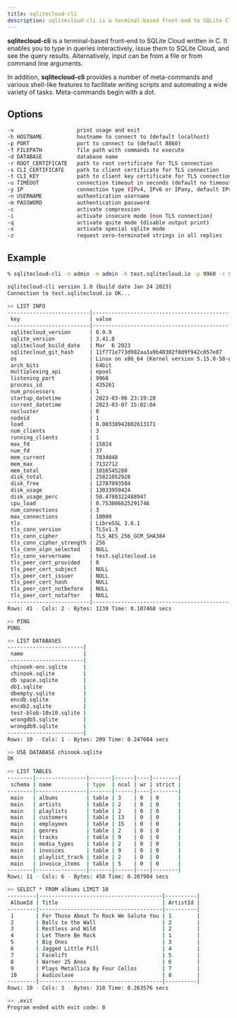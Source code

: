 ```yaml
---
title: sqlitecloud-cli
description: sqlitecloud-cli is a terminal-based front-end to SQLite Cloud written in C.
---
```


**sqlitecloud-cli** is a terminal-based front-end to SQLite Cloud written in C. It enables you to type in queries interactively, issue them to SQLite Cloud, and see the query results. Alternatively, input can be from a file or from command line arguments.

In addition, **sqlitecloud-cli** provides a number of meta-commands and various shell-like features to facilitate writing scripts and automating a wide variety of tasks. Meta-commands begin with a dot.

## Options
```bash
-v                    print usage and exit
-h HOSTNAME           hostname to connect to (default localhost)
-p PORT               port to connect to (default 8860)
-f FILEPATH           file path with commands to execute
-d DATABASE           database name
-r ROOT_CERTIFICATE   path to root certificate for TLS connection
-s CLI_CERTIFICATE    path to client certificate for TLS connection
-t CLI_KEY            path to client key certificate for TLS connection
-u TIMEOUT            connection timeout in seconds (default no timeout)
-y IP                 connection type (IPv4, IPv6 or IPany, default IPv4)
-n USERNAME           authentication username
-m PASSWORD           authentication password
-c                    activate compression
-i                    activate insecure mode (non TLS connection)
-q                    activate quite mode (disable output print)
-x                    activate special sqlite mode
-z                    request zero-terminated strings in all replies
```

## Example
```bash
% sqlitecloud-cli -n admin -m admin -h test.sqlitecloud.io -p 9960 -r $HOME/ca.pem -c
```

```bash
sqlitecloud-cli version 1.0 (build date Jan 24 2023)
Connection to test.sqlitecloud.io OK...

>> LIST INFO
--------------------------|----------------------------------------------------|
 key                      | value                                              |
--------------------------|----------------------------------------------------|
 sqlitecloud_version      | 0.9.9                                              |
 sqlite_version           | 3.41.0                                             |
 sqlitecloud_build_date   | Mar  6 2023                                        |
 sqlitecloud_git_hash     | 11f771e773d982aa3a9b40302f0d9f942c057e87           |
 os                       | Linux on x86_64 (Kernel version 5.15.0-58-generic) |
 arch_bits                | 64bit                                              |
 multiplexing_api         | epool                                              |
 listening_port           | 9960                                               |
 process_id               | 435261                                             |
 num_processors           | 1                                                  |
 startup_datetime         | 2023-03-06 23:19:28                                |
 current_datetime         | 2023-03-07 15:02:04                                |
 nocluster                | 0                                                  |
 nodeid                   | 1                                                  |
 load                     | 0.00338942802613171                                |
 num_clients              | 3                                                  |
 running_clients          | 1                                                  |
 max_fd                   | 15824                                              |
 num_fd                   | 37                                                 |
 mem_current              | 7034048                                            |
 mem_max                  | 7132712                                            |
 mem_total                | 1016545280                                         |
 disk_total               | 25821052928                                        |
 disk_free                | 12787093504                                        |
 disk_usage               | 13033959424                                        |
 disk_usage_perc          | 50.4780322488947                                   |
 cpu_load                 | 0.753006625291746                                  |
 num_connections          | 3                                                  |
 max_connections          | 10000                                              |
 tls                      | LibreSSL 3.6.1                                     |
 tls_conn_version         | TLSv1.3                                            |
 tls_conn_cipher          | TLS_AES_256_GCM_SHA384                             |
 tls_conn_cipher_strength | 256                                                |
 tls_conn_alpn_selected   | NULL                                               |
 tls_conn_servername      | test.sqlitecloud.io                                |
 tls_peer_cert_provided   | 0                                                  |
 tls_peer_cert_subject    | NULL                                               |
 tls_peer_cert_issuer     | NULL                                               |
 tls_peer_cert_hash       | NULL                                               |
 tls_peer_cert_notbefore  | NULL                                               |
 tls_peer_cert_notafter   | NULL                                               |
--------------------------|----------------------------------------------------|
Rows: 41 - Cols: 2 - Bytes: 1239 Time: 0.107468 secs

>> PING
PONG

>> LIST DATABASES
------------------------|
 name                   |
------------------------|
 chinook-enc.sqlite     |
 chinook.sqlite         |
 db space.sqlite        |
 db1.sqlite             |
 dbempty.sqlite         |
 encdb.sqlite           |
 encdb2.sqlite          |
 test-blob-10x10.sqlite |
 wrongdb5.sqlite        |
 wrongdb9.sqlite        |
------------------------|
Rows: 10 - Cols: 1 - Bytes: 209 Time: 0.247084 secs

>> USE DATABASE chinook.sqlite
OK

>> LIST TABLES
--------|----------------|-------|------|----|--------|
 schema | name           | type  | ncol | wr | strict |
--------|----------------|-------|------|----|--------|
 main   | albums         | table | 3    | 0  | 0      |
 main   | artists        | table | 2    | 0  | 0      |
 main   | playlists      | table | 2    | 0  | 0      |
 main   | customers      | table | 13   | 0  | 0      |
 main   | employees      | table | 15   | 0  | 0      |
 main   | genres         | table | 2    | 0  | 0      |
 main   | tracks         | table | 9    | 0  | 0      |
 main   | media_types    | table | 2    | 0  | 0      |
 main   | invoices       | table | 9    | 0  | 0      |
 main   | playlist_track | table | 2    | 0  | 0      |
 main   | invoice_items  | table | 5    | 0  | 0      |
--------|----------------|-------|------|----|--------|
Rows: 11 - Cols: 6 - Bytes: 458 Time: 0.287904 secs

>> SELECT * FROM albums LIMIT 10
---------|---------------------------------------|----------|
 AlbumId | Title                                 | ArtistId |
---------|---------------------------------------|----------|
 1       | For Those About To Rock We Salute You | 1        |
 2       | Balls to the Wall                     | 2        |
 3       | Restless and Wild                     | 2        |
 4       | Let There Be Rock                     | 1        |
 5       | Big Ones                              | 3        |
 6       | Jagged Little Pill                    | 4        |
 7       | Facelift                              | 5        |
 8       | Warner 25 Anos                        | 6        |
 9       | Plays Metallica By Four Cellos        | 7        |
 10      | Audioslave                            | 8        |
---------|---------------------------------------|----------|
Rows: 10 - Cols: 3 - Bytes: 318 Time: 0.263576 secs

>> .exit
Program ended with exit code: 0

```